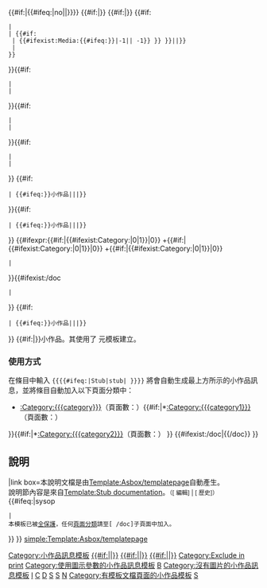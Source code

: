 <includeonly>[[Category:小作品訊息模板]]<!--

*** Template categorisation ***
-->{{#if:{{{category|}}}|{{#ifeq:{{{tempsort|}}}|no||[[Category:{{{category}}}| {{#if:{{{tempsort|}}}|{{{tempsort}}}|{{PAGENAME}}}}]]}}}}<!--
-->{{#if:{{{category1|}}}|[[Category:{{{category1}}}| {{#if:{{{tempsort1|}}}|{{{tempsort1}}}|{{PAGENAME}}}}]]}}<!--
-->{{#if:{{{category2|}}}|[[Category:{{{category2}}}| {{#if:{{{tempsort2|}}}|{{{tempsort2}}}|{{PAGENAME}}}}]]}}<!--

*** 在印刷中移除 ***
-->[[Category:Exclude in print]]<!--

*** Maintenance categories and warnings ***
-->{{#if:{{{icon|}}}
 |<!--defined-->[[Category:使用圖示參數的小作品訊息模板]]
 |<!--not defined -->{{#if:{{{image|}}}
  |<!--defined, no maintenance category required, check to see if image exists and add to attention category if it doesn't -->{{#ifexist:Media:{{#ifeq:{{str find|{{{image}}}|{{!}}}}|-1|{{{image}}}|{{str left|{{{image}}}|{{#expr:{{str find|{{{image}}}|{{!}}}} -1}} }} }}||[[Category:需要關注的小作品訊息模板|B{{PAGENAME}}]]}}
  |<!--not defined -->[[Category:沒有圖片的小作品訊息模板]]
 }}
}}{{#if:{{{imagealt|}}}
 |<!--defined-->[[Category:需要關注的小作品訊息模板|I{{PAGENAME}}]]
 |<!--not defined -->
}}{{#if:{{{category|}}}
 |<!--defined-->
 |<!--not defined -->{{ombox
  |type=content
  |text={{para|category}} 參數未指定，請加入適當的小作品分類
 }}[[Category:需要關注的小作品訊息模板|C{{PAGENAME}}]]
}}{{#if:{{{subject|}}}{{{article|}}}{{{qualifier|}}}
 |<!--defined -->
 |<!--not defined -->{{ombox
  |type=content
  |text=本小作品模板沒有說明文字！請至少指定 {{para|subject}}、{{para|article}} 或 {{para|qualifier}} 其中一種參數
 }}[[Category:需要關注的小作品訊息模板|D{{PAGENAME}}]]
}}<!--

-->{{#if:{{{category1|}}}
 |<!--defined-->{{#ifeq:{{Str left|{{{category1}}}|{{#expr:{{Str len|{{{category1}}}}}-3}}}}小作品|{{{category1}}}||[[Category:需要關注的小作品訊息模板|S{{PAGENAME}}]]}}
}}{{#if:{{{category2|}}}
 |<!--defined-->{{#ifeq:{{Str left|{{{category2}}}|{{#expr:{{Str len|{{{category2}}}}}-3}}}}小作品|{{{category2}}}||[[Category:需要關注的小作品訊息模板|S{{PAGENAME}}]]}}
}}<!--

-->{{#ifexpr:{{#if:{{{category|}}}|{{#ifexist:Category:{{{category}}}|0|1}}|0}}
+{{#if:{{{category1|}}}|{{#ifexist:Category:{{{category1}}}|0|1}}|0}}
+{{#if:{{{category2|}}}|{{#ifexist:Category:{{{category2}}}|0|1}}|0}}
 |{{ombox
  |type=content
  |text=在本模板中指定的小作品類別並不存在！請重新確認 {{para|category}}、{{para|category1}} 和 {{para|category2}} 中填入的參數是否正確。
 }}[[Category:需要關注的小作品訊息模板|N{{PAGENAME}}]]
}}{{#ifexist:{{FULLPAGENAME}}/doc
 |[[Category:有模板文檔頁面的小作品模板]]
}}<!-- Check for category names that don't end in "stubs" -->{{#if:{{{category|}}}
 |<!--defined-->{{#ifeq:{{Str left|{{{category}}}|{{#expr:{{Str len|{{{category}}}}}-3}}}}小作品|{{{category}}}||[[Category:需要關注的小作品訊息模板|S{{PAGENAME}}]]}}
}}</includeonly><!--

*** template-specific documentation ***
-->{{documentation|content=
{{Asbox/stubtree}}
== 關於本模板 ==
本模板是用於標示{{#if:{{{subject|}}}|{{{subject|}}}}}{{#if:{{{qualifier|}}}|{{{qualifier|}}}}}小作品。其使用了 {{tl|asbox}} 元模板建立。

=== 使用方式 ===
在條目中輸入 <code><nowiki>{{</nowiki>{{#ifeq:{{PAGENAME:{{{name}}}}}|Stub|stub|{{PAGENAME:{{{name}}}}} }}<nowiki>}}</nowiki></code> 將會自動生成最上方所示的小作品訊息，並將條目自動加入以下頁面分類中：
*[[:Category:{{{category}}}]]（頁面數：{{PAGESINCAT:{{{category}}}}}）{{#if:{{{category1|}}}|*[[:Category:{{{category1}}}]]（頁面數：{{PAGESINCAT:{{{category1}}}}}）
}}{{#if:{{{category2|}}}|*[[:Category:{{{category2}}}]]（頁面數：{{PAGESINCAT:{{{category2}}}}}）
}}<!--

*** transclusion of /doc if it exists ***-->
{{#ifexist:{{FULLPAGENAME}}/doc|{{{{FULLPAGENAME}}/doc}}
}}<!--

*** generic documentation ***-->
== 說明 ==
{{Stub documentation}}
|link box=本說明文檔是由[[Template:Asbox/templatepage]]自動產生。<br/>說明節內容是來自[[Template:Stub documentation]]。<span style="font-size:smaller; font-style: normal line-height:130%">（[{{fullurl:Template:Stub documentation|action=edit}} 編輯] &#124; [{{fullurl:Template:Stub documentation|action=history}} 歷史]）</span>{{#ifeq:{{PROTECTIONLEVEL:edit}}|sysop
 |<br/>本模板已被[[WP:PROTECT|全保護]]，任何[[WP:CAT|頁面分類]]請至[{{fullurl:{{FULLPAGENAME}}/doc|action=edit&preload=Template:Category_interwiki/preload}} /doc]子頁面中加入。
}}
}}<noinclude>
[[simple:Template:Asbox/templatepage]]
</noinclude>